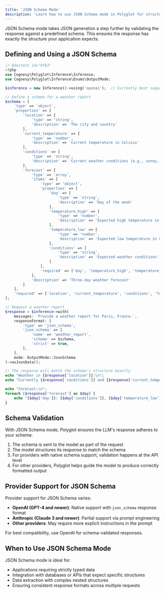 ```yaml
---
title: 'JSON Schema Mode'
description: 'Learn how to use JSON Schema mode in Polyglot for structured and validated LLM responses.'
---
```


JSON Schema mode takes JSON generation a step further by validating the response against a predefined schema. This ensures the response has exactly the structure your application expects.

## Defining and Using a JSON Schema

```php
// @doctest id="9fb3"
<?php
use Cognesy\Polyglot\Inference\Inference;
use Cognesy\Polyglot\Inference\Enums\OutputMode;

$inference = new Inference()->using('openai');  // Currently best supported by OpenAI

// Define a schema for a weather report
$schema = [
    'type' => 'object',
    'properties' => [
        'location' => [
            'type' => 'string',
            'description' => 'The city and country'
        ],
        'current_temperature' => [
            'type' => 'number',
            'description' => 'Current temperature in Celsius'
        ],
        'conditions' => [
            'type' => 'string',
            'description' => 'Current weather conditions (e.g., sunny, rainy)'
        ],
        'forecast' => [
            'type' => 'array',
            'items' => [
                'type' => 'object',
                'properties' => [
                    'day' => [
                        'type' => 'string',
                        'description' => 'Day of the week'
                    ],
                    'temperature_high' => [
                        'type' => 'number',
                        'description' => 'Expected high temperature in Celsius'
                    ],
                    'temperature_low' => [
                        'type' => 'number',
                        'description' => 'Expected low temperature in Celsius'
                    ],
                    'conditions' => [
                        'type' => 'string',
                        'description' => 'Expected weather conditions'
                    ]
                ],
                'required' => ['day', 'temperature_high', 'temperature_low', 'conditions']
            ],
            'description' => 'Three-day weather forecast'
        ]
    ],
    'required' => ['location', 'current_temperature', 'conditions', 'forecast']
];

// Request a weather report
$response = $inference->with(
    messages: 'Provide a weather report for Paris, France.',
    responseFormat: [
        'type' => 'json_schema',
        'json_schema' => [
            'name' => 'weather_report',
            'schema' => $schema,
            'strict' => true,
        ],
    ],
    mode: OutputMode::JsonSchema
)->asJsonData();

// The response will match the schema's structure exactly
echo "Weather in {$response['location']}:\n";
echo "Currently {$response['conditions']} and {$response['current_temperature']}°C\n\n";

echo "Forecast:\n";
foreach ($response['forecast'] as $day) {
    echo "{$day['day']}: {$day['conditions']}, {$day['temperature_low']}°C to {$day['temperature_high']}°C\n";
}
```


## Schema Validation

With JSON Schema mode, Polyglot ensures the LLM's response adheres to your schema:

1. The schema is sent to the model as part of the request
2. The model structures its response to match the schema
3. For providers with native schema support, validation happens at the API level
4. For other providers, Polyglot helps guide the model to produce correctly formatted output


## Provider Support for JSON Schema

Provider support for JSON Schema varies:

- **OpenAI (GPT-4 and newer)**: Native support with `json_schema` response format
- **Anthropic (Claude 3 and newer)**: Partial support via prompt engineering
- **Other providers**: May require more explicit instructions in the prompt

For best compatibility, use OpenAI for schema-validated responses.


## When to Use JSON Schema Mode

JSON Schema mode is ideal for:
- Applications requiring strictly typed data
- Integration with databases or APIs that expect specific structures
- Data extraction with complex nested structures
- Ensuring consistent response formats across multiple requests
